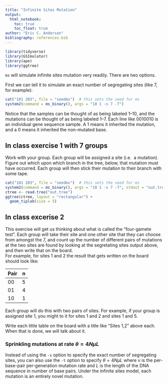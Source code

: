 ```yaml
---
title: "Infinite Sites Mutation"
output: 
  html_notebook:
    toc: true
    toc_float: true
author: "Eric C. Anderson"
bibliography: references.bib
---
```



```r
library(tidyverse)
library(GSImulator)
library(ape)
library(ggtree)
```

`ms` will simulate infinite sites mutation very readily.  There are two
options.  

First we can tell it to simulate an exact number of segregating sites (like 7, for
example):
```r

cat("101 203", file = "seedms")  # this sets the seed for ms
system2(command = ms_binary(), args = "10 1 -s 7 -T")
```

Notice that the samples can be thought of as being labeled 1--10, and the mutations
can be thought of as being labeled 1--7.  Each line like 0010010 is an individual
gene sequence sample.  A 1 means it inherited the mutation, and a 0 means it inherited
the non-mutated base.

## In class exercise 1 with 7 groups

Work with your group.  Each group will be assigned a site (i.e. 
a mutation).  Figure out which upon which branch in the tree, below, that mutation must have occurred.  Each
group will then stick their mutation to their branch with some tape.
```r
cat("101 203", file = "seedms")  # this sets the seed for ms
system2(command = ms_binary(), args = "10 1 -s 7 -T", stdout = "out.tree", stderr = FALSE)
ctree <- read.tree("out.tree") 
ggtree(ctree, layout = "rectangular") +
  geom_tiplab(size = 5)
```


## In class excerise 2

This exercise will get us thinking about what is called the 
"four-gamete test".  Each group will take their site and one other site
that they can choose from amongst the 7, and count up the number of
different pairs of mutations at the two sites are found by looking at the 
segretating sites output above, and then write that on the board.  
For example, for sites 1 and 2 the result that gets written on the board should
look like:

  Pair  |   n 
--------|----
00 | 5
01 | 4
10 | 1

Each group will do this with two pairs of sites.  For example, if your
group is assigned site 1, you might to it for sites 1 and 2 and sites 1 and 5.

Write each little table on the board with a title like "Sites 1,2" above each.
When that is done, we will talk about it.



### Sprinkling mutations at rate $\theta = 4N\mu L$

Instead of using the `-s` option to specify the exact number of segregating sites,
you can also use the `-t` option to specify $\theta = 4N\mu L$ where $\nu$ is the 
per-base-pair per-generation mutation rate and $L$ is the length of the DNA sequence
in number of base pairs.  Under the infinite sites model, each mutation is an entirely
novel mutation.
